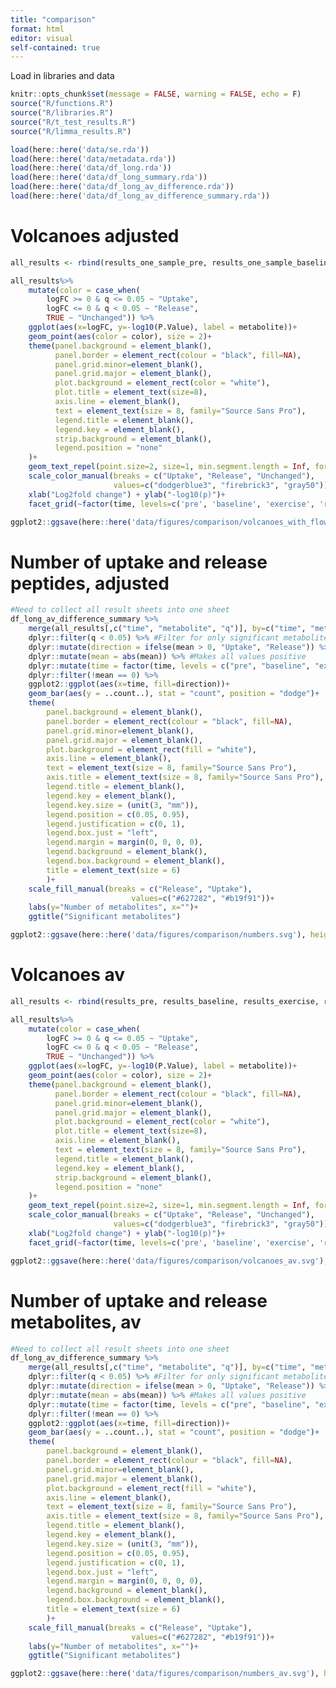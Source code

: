 ```yaml
---
title: "comparison"
format: html
editor: visual
self-contained: true
---
```


Load in libraries and data

```r

knitr::opts_chunk$set(message = FALSE, warning = FALSE, echo = F)
source("R/functions.R")
source("R/libraries.R")
source("R/t_test_results.R")
source("R/limma_results.R")

load(here::here('data/se.rda'))
load(here::here('data/metadata.rda'))
load(here::here('data/df_long.rda'))
load(here::here('data/df_long_summary.rda'))
load(here::here('data/df_long_av_difference.rda'))
load(here::here('data/df_long_av_difference_summary.rda'))

```

# Volcanoes adjusted

```r
all_results <- rbind(results_one_sample_pre, results_one_sample_baseline, results_one_sample_exercise, results_one_sample_rec60, results_one_sample_rec180)

all_results%>%
    mutate(color = case_when(
        logFC >= 0 & q <= 0.05 ~ "Uptake",
        logFC <= 0 & q < 0.05 ~ "Release",
        TRUE ~ "Unchanged")) %>%
    ggplot(aes(x=logFC, y=-log10(P.Value), label = metabolite))+
    geom_point(aes(color = color), size = 2)+
    theme(panel.background = element_blank(),
          panel.border = element_rect(colour = "black", fill=NA),
          panel.grid.minor=element_blank(),
          panel.grid.major = element_blank(),
          plot.background = element_rect(color = "white"),
          plot.title = element_text(size=8),
          axis.line = element_blank(),
          text = element_text(size = 8, family="Source Sans Pro"),
          legend.title = element_blank(),
          legend.key = element_blank(),
          strip.background = element_blank(),
          legend.position = "none"
    )+
    geom_text_repel(point.size=2, size=1, min.segment.length = Inf, force=0.3)+
    scale_color_manual(breaks = c("Uptake", "Release", "Unchanged"),
                       values=c("dodgerblue3", "firebrick3", "gray50"))+
    xlab("Log2fold change") + ylab("-log10(p)")+
    facet_grid(~factor(time, levels=c('pre', 'baseline', 'exercise', 'rec60', 'rec180')))

ggplot2::ggsave(here::here('data/figures/comparison/volcanoes_with_flow.svg'), height=45, width=135, units = "mm")
```

# Number of uptake and release peptides, adjusted

```r
#Need to collect all result sheets into one sheet
df_long_av_difference_summary %>% 
    merge(all_results[,c("time", "metabolite", "q")], by=c("time", "metabolite")) %>% #Merge the "regulated" column into results_combined
    dplyr::filter(q < 0.05) %>% #Filter for only significant metabolites
    dplyr::mutate(direction = ifelse(mean > 0, "Uptake", "Release")) %>% #Creates a new column for color coding the plot
    dplyr::mutate(mean = abs(mean)) %>% #Makes all values positive
    dplyr::mutate(time = factor(time, levels = c("pre", "baseline", "exercise", "rec60", "rec180"))) %>% 
    dplyr::filter(!mean == 0) %>% 
    ggplot2::ggplot(aes(x=time, fill=direction))+
    geom_bar(aes(y = ..count..), stat = "count", position = "dodge")+
    theme(
        panel.background = element_blank(),
        panel.border = element_rect(colour = "black", fill=NA),
        panel.grid.minor=element_blank(),
        panel.grid.major = element_blank(),
        plot.background = element_rect(fill = "white"),
        axis.line = element_blank(),
        text = element_text(size = 8, family="Source Sans Pro"),
        axis.title = element_text(size = 8, family="Source Sans Pro"),
        legend.title = element_blank(),
        legend.key = element_blank(),
        legend.key.size = (unit(3, "mm")),
        legend.position = c(0.05, 0.95), 
        legend.justification = c(0, 1), 
        legend.box.just = "left", 
        legend.margin = margin(0, 0, 0, 0),
        legend.background = element_blank(),
        legend.box.background = element_blank(),
        title = element_text(size = 6)
        )+
    scale_fill_manual(breaks = c("Release", "Uptake"),
                           values=c("#627282", "#b19f91"))+
    labs(y="Number of metabolites", x="")+
    ggtitle("Significant metabolites")

ggplot2::ggsave(here::here('data/figures/comparison/numbers.svg'), height=45, width=55, units = "mm")
```

# Volcanoes av

```r
all_results <- rbind(results_pre, results_baseline, results_exercise, results_rec60, results_rec180)

all_results%>%
    mutate(color = case_when(
        logFC >= 0 & q <= 0.05 ~ "Uptake",
        logFC <= 0 & q < 0.05 ~ "Release",
        TRUE ~ "Unchanged")) %>%
    ggplot(aes(x=logFC, y=-log10(P.Value), label = metabolite))+
    geom_point(aes(color = color), size = 2)+
    theme(panel.background = element_blank(),
          panel.border = element_rect(colour = "black", fill=NA),
          panel.grid.minor=element_blank(),
          panel.grid.major = element_blank(),
          plot.background = element_rect(color = "white"),
          plot.title = element_text(size=8),
          axis.line = element_blank(),
          text = element_text(size = 8, family="Source Sans Pro"),
          legend.title = element_blank(),
          legend.key = element_blank(),
          strip.background = element_blank(),
          legend.position = "none"
    )+
    geom_text_repel(point.size=2, size=1, min.segment.length = Inf, force=0.3)+
    scale_color_manual(breaks = c("Uptake", "Release", "Unchanged"),
                       values=c("dodgerblue3", "firebrick3", "gray50"))+
    xlab("Log2fold change") + ylab("-log10(p)")+
    facet_grid(~factor(time, levels=c('pre', 'baseline', 'exercise', 'rec60', 'rec180')))

ggplot2::ggsave(here::here('data/figures/comparison/volcanoes_av.svg'), height=45, width=135, units = "mm")
```

# Number of uptake and release metabolites, av

```r
#Need to collect all result sheets into one sheet
df_long_av_difference_summary %>% 
    merge(all_results[,c("time", "metabolite", "q")], by=c("time", "metabolite")) %>% #Merge the "regulated" column into results_combined
    dplyr::filter(q < 0.05) %>% #Filter for only significant metabolites
    dplyr::mutate(direction = ifelse(mean > 0, "Uptake", "Release")) %>% #Creates a new column for color coding the plot
    dplyr::mutate(mean = abs(mean)) %>% #Makes all values positive
    dplyr::mutate(time = factor(time, levels = c("pre", "baseline", "exercise", "rec60", "rec180"))) %>% 
    dplyr::filter(!mean == 0) %>% 
    ggplot2::ggplot(aes(x=time, fill=direction))+
    geom_bar(aes(y = ..count..), stat = "count", position = "dodge")+
    theme(
        panel.background = element_blank(),
        panel.border = element_rect(colour = "black", fill=NA),
        panel.grid.minor=element_blank(),
        panel.grid.major = element_blank(),
        plot.background = element_rect(fill = "white"),
        axis.line = element_blank(),
        text = element_text(size = 8, family="Source Sans Pro"),
        axis.title = element_text(size = 8, family="Source Sans Pro"),
        legend.title = element_blank(),
        legend.key = element_blank(),
        legend.key.size = (unit(3, "mm")),
        legend.position = c(0.05, 0.95), 
        legend.justification = c(0, 1), 
        legend.box.just = "left", 
        legend.margin = margin(0, 0, 0, 0),
        legend.background = element_blank(),
        legend.box.background = element_blank(),
        title = element_text(size = 6)
        )+
    scale_fill_manual(breaks = c("Release", "Uptake"),
                           values=c("#627282", "#b19f91"))+
    labs(y="Number of metabolites", x="")+
    ggtitle("Significant metabolites")

ggplot2::ggsave(here::here('data/figures/comparison/numbers_av.svg'), height=45, width=55, units = "mm")
```
